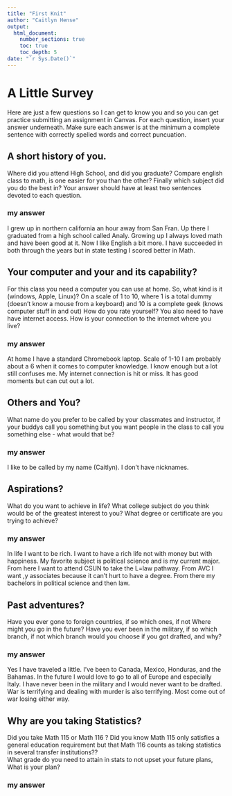 ```yaml
---
title: "First Knit"
author: "Caitlyn Hense"
output: 
  html_document:
    number_sections: true
    toc: true
    toc_depth: 5
date: "`r Sys.Date()`"   
---
```


# A Little Survey

Here are just a few questions so I can get to know you and so you can get practice submitting an assignment in Canvas.  For each question, insert your answer underneath. Make sure each answer is at the minimum a complete sentence with correctly spelled words and correct puncuation. 

## A short history of you.  
Where did you attend High School, and did you graduate? Compare english class to math, is one easier for you than the other? Finally which subject did you do the best in? Your answer should have at least two sentences devoted to each question.  
  
### my answer     
  
I grew up in northern california an hour away from San Fran. Up there I graduated from a high school called Analy. Growing up I always loved math and have been good at it. Now I like English a bit more. I have succeeded in both through the years but in state testing I scored better in Math. 
     


## Your computer and your and its capability?  
 For this class  you need a computer you can use at home.  So, what kind is it (windows, Apple, Linux)?  On a scale of 1 to 10, where 1 is a total dummy (doesn't know a mouse from a keyboard) and 10 is a complete geek (knows computer stuff in and out) How do you rate yourself?  You also need to have have internet access. How is your connection to the internet where you live?

### my answer   
  At home I have a standard Chromebook laptop. Scale of 1-10 I am probably about a 6 when it comes to computer knowledge. I know enough but a lot still confuses me. My internet connection is hit or miss. It has good moments but can cut out a lot.
   

## Others and You?   
What name do you prefer to be called by your classmates and instructor, if your buddys call you something but you want people in the class to call you something else - what would that be? 

### my answer     
  I like to be called by my name (Caitlyn). I don't have nicknames. 
   
 




## Aspirations?   
What do you want to achieve in life?  What college subject do you think would be of the greatest interest to you? What degree or certificate are you trying to achieve?

### my answer     
  In life I want to be rich. I want to have a rich life not with money but with happiness. My favorite subject is political science and is my current major. From here I want to attend CSUN to take the L=law pathway. From AVC I want ,y associates because it can't hurt to have a degree. From there my bachelors in political science and then law.
   
 




## Past adventures?  
Have you ever gone to foreign countries, if so which ones, if not Where might you go in the future?  Have you ever been in the military, if so which branch, if not which branch would you choose if you got drafted, and why?

### my answer     
  Yes I have traveled a little. I've been to Canada, Mexico, Honduras, and the Bahamas. In the future I would love to go to all of Europe and especially Italy. I have never been in the military and I would never want to be drafted. War is terrifying and dealing with murder is also terrifying. Most come out of war losing either way.
   
  




## Why are you taking Statistics?  
Did you take Math 115 or Math 116 ?  Did you know Math 115 only satisfies a general education requirement but that Math 116 counts as taking statistics in several transfer institutions??  
What grade do you need to attain in stats to not upset your future plans, What is your plan?  
 

### my answer     
  
   
 






  




